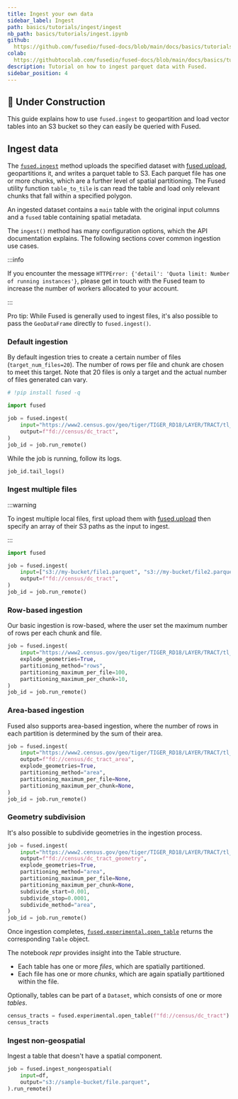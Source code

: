 ```yaml
---
title: Ingest your own data
sidebar_label: Ingest
path: basics/tutorials/ingest/ingest
nb_path: basics/tutorials/ingest.ipynb
github: 
  https://github.com/fusedio/fused-docs/blob/main/docs/basics/tutorials/ingest.ipynb
colab: 
  https://githubtocolab.com/fusedio/fused-docs/blob/main/docs/basics/tutorials/ingest.ipynb
description: Tutorial on how to ingest parquet data with Fused.
sidebar_position: 4
---
```



## <Tag color="#D1E550" fontColor="#141414" >🚧 Under Construction</Tag>




This guide explains how to use `fused.ingest` to geopartition and load vector tables into an S3 bucket so they can easily be queried with Fused.


## Ingest data


The [`fused.ingest`](/python-sdk/top-level-functions/#ingest) method uploads
the specified dataset with [fused.upload](/python-sdk/top-level-functions/#upload),
geopartitions it, and writes a parquet table to S3. Each parquet file has one or more chunks, which are a further level of spatial partitioning. The Fused utility function `table_to_tile` is can read the table and load only relevant chunks that fall within a specified polygon.

An ingested dataset contains a `main` table with the original input columns and a `fused` table containing spatial metadata.

The `ingest()` method has many configuration options, which the API documentation
explains. The following sections cover common ingestion use cases.

:::info

If you encounter the message
`HTTPError: {'detail': 'Quota limit: Number of running instances'}`, please get in touch
with the Fused team to increase the number of workers allocated to your account.

:::

Pro tip: While Fused is generally used to ingest files, it's also possible to pass the
`GeoDataFrame` directly to `fused.ingest()`.

### Default ingestion

By default ingestion tries to create a certain number of files (`target_num_files=20`).
The number of rows per file and chunk are chosen to meet this target. Note that 20 files
is only a target and the actual number of files generated can vary.

```python
# !pip install fused -q
```

```python
import fused

job = fused.ingest(
    input="https://www2.census.gov/geo/tiger/TIGER_RD18/LAYER/TRACT/tl_rd22_11_tract.zip",
    output=f"fd://census/dc_tract",
)
job_id = job.run_remote()
```

While the job is running, follow its logs.

```python
job_id.tail_logs()
```



### Ingest multiple files

:::warning

To ingest multiple local files, first upload them with [fused.upload](/python-sdk/top-level-functions/#upload) then specify an array of their S3 paths as the input to ingest.

:::

```python
import fused

job = fused.ingest(
    input=["s3://my-bucket/file1.parquet", "s3://my-bucket/file2.parquet"],
    output=f"fd://census/dc_tract",
)
job_id = job.run_remote()
```

### Row-based ingestion

Our basic ingestion is row-based, where the user set the maximum number of rows per each
chunk and file.

```python
job = fused.ingest(
    input="https://www2.census.gov/geo/tiger/TIGER_RD18/LAYER/TRACT/tl_rd22_11_tract.zip",
    explode_geometries=True,
    partitioning_method="rows",
    partitioning_maximum_per_file=100,
    partitioning_maximum_per_chunk=10,
)
job_id = job.run_remote()
```

### Area-based ingestion

Fused also supports area-based ingestion, where the number of rows in each partition is
determined by the sum of their area.

```python
job = fused.ingest(
    input="https://www2.census.gov/geo/tiger/TIGER_RD18/LAYER/TRACT/tl_rd22_11_tract.zip",
    output=f"fd://census/dc_tract_area",
    explode_geometries=True,
    partitioning_method="area",
    partitioning_maximum_per_file=None,
    partitioning_maximum_per_chunk=None,
)
job_id = job.run_remote()
```

### Geometry subdivision

It's also possible to subdivide geometries in the ingestion process.

```python
job = fused.ingest(
    input="https://www2.census.gov/geo/tiger/TIGER_RD18/LAYER/TRACT/tl_rd22_11_tract.zip",
    output=f"fd://census/dc_tract_geometry",
    explode_geometries=True,
    partitioning_method="area",
    partitioning_maximum_per_file=None,
    partitioning_maximum_per_chunk=None,
    subdivide_start=0.001,
    subdivide_stop=0.0001,
    subdivide_method="area",
)
job_id = job.run_remote()
```

Once ingestion completes,
[`fused.experimental.open_table`](/reference/fused/experimental/#open_table) returns the
corresponding `Table` object.

The notebook _repr_ provides insight into the Table structure.

- Each table has one or more _files_, which are spatially partitioned.
- Each file has one or more _chunks_, which are again spatially partitioned within the
  file.

Optionally, tables can be part of a `Dataset`, which consists of one or more _tables_.

```python
census_tracts = fused.experimental.open_table(f"fd://census/dc_tract")
census_tracts
```

### Ingest non-geospatial

Ingest a table that doesn't have a spatial component.

```python
job = fused.ingest_nongeospatial(
    input=df,
    output="s3://sample-bucket/file.parquet",
).run_remote()
```

